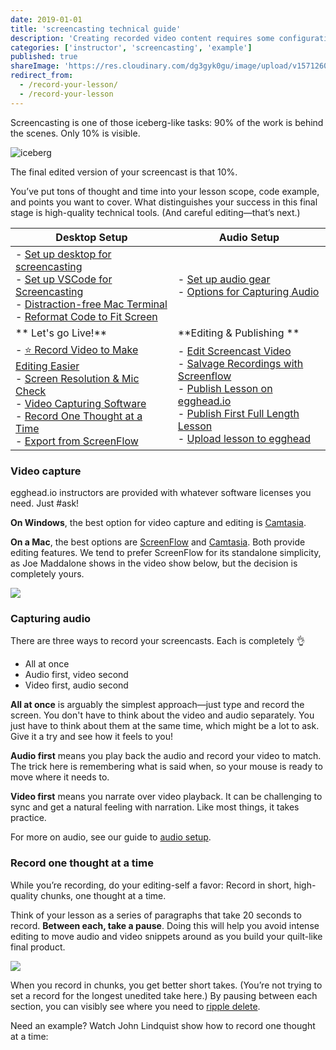 ```yaml
---
date: 2019-01-01
title: 'screencasting technical guide'
description: 'Creating recorded video content requires some configuration and setup. This guide will show you how to set up your computer and example code.'
categories: ['instructor', 'screencasting', 'example']
published: true
shareImage: 'https://res.cloudinary.com/dg3gyk0gu/image/upload/v1571260698/og-image-assets/share_image_screencasting.png'
redirect_from:
  - /record-your-lesson/
  - /record-your-lesson
---
```


Screencasting is one of those iceberg-like tasks: 90% of the work is behind the scenes. Only 10% is visible.

![iceberg](./images/ch4_s3_iceberg.png)

The final edited version of your screencast is that 10%.

You’ve put tons of thought and time into your lesson scope, code example, and points you want to cover. What distinguishes your success in this final stage is high-quality technical tools. (And careful editing—that’s next.)

| **Desktop Setup** | **Audio Setup** |
|---|---|
|- [Set up desktop for screencasting](/instructor/screencasting/screen-setup) <br/> - [Set up VSCode for Screencasting](/instructor/screencasting/vscode) <br/> - [Distraction-free Mac Terminal](/instructor/screencasting/terminal/) <br/> - [Reformat Code to Fit Screen](https://egghead.io/lessons/egghead-reformat-code-to-fit-the-screen) | - [Set up audio gear](/instructor/screencasting/audio-equipment) <BR/> - [Options for Capturing Audio](#capturing-audio)|
|** Let's go Live!** | **Editing & Publishing **|
| - [⭐️ Record Video to Make Editing Easier](/instructor/screencasting/pre-editing) <br/> - [Screen Resolution & Mic Check](https://egghead.io/lessons/tools-prepare-to-record-screen-resolution-and-mic-check) <br/> - [Video Capturing Software](#video-capture) <br/> - [Record One Thought at a Time](#record-one-thought-at-a-time) <br/> - [Export from ScreenFlow](/instructor/screencasting/export-screenflow)  |  - [Edit Screencast Video](/instructor/screencasting/editing) <br/> - [Salvage Recordings with Screenflow](https://egghead.io/playlists/salvaging-recordings-with-screenflow-1402a37c) <br/> - [Publish Lesson on egghead.io](/instructor/style-guide/publishing-your-lesson/) <br/> - [Publish First Full Length Lesson](/instructor/getting-started/first-full-lesson/) <br/> - [Upload lesson to egghead](https://egghead.io/lesson_uploads/new)|

### Video capture

egghead.io instructors are provided with whatever software licenses you need. Just #ask!

**On Windows**, the best option for video capture and editing is [Camtasia](https://www.techsmith.com/video-editor.html).

**On a Mac**, the best options are [ScreenFlow](https://www.telestream.net/screenflow/) and [Camtasia](https://www.techsmith.com/video-editor.html). Both provide editing features. We tend to prefer ScreenFlow for its standalone simplicity, as Joe Maddalone shows in the video show below, but the decision is completely yours.

[![](./images/04-screencasting-tips-how-joe-eggheads.png)](https://www.youtube.com/watch?v=3nlJ_wP9dPE&&index=5&list=PL219naRJXQKbQJ60WxsuGfTFv7_fvna51)

### Capturing audio

There are three ways to record your screencasts. Each is completely 👌

- All at once
- Audio first, video second
- Video first, audio second

**All at once** is arguably the simplest approach—just type and record the screen. You don't have to think about the video and audio separately. You just have to think about them at the same time, which might be a lot to ask. Give it a try and see how it feels to you!

**Audio first** means you play back the audio and record your video to match. The trick here is remembering what is said when, so your mouse is ready to move where it needs to.

**Video first** means you narrate over video playback. It can be challenging to sync and get a natural feeling with narration. Like most things, it takes practice.

For more on audio, see our guide to [audio setup](/set-up-your-audio).

### Record one thought at a time

While you’re recording, do your editing-self a favor: Record in short, high-quality chunks, one thought at a time.

Think of your lesson as a series of paragraphs that take 20 seconds to record. **Between each, take a pause**. Doing this will help you avoid intense editing to move audio and video snippets around as you build your quilt-like final product.

![](https://media.giphy.com/media/GJycRLp6zYGFq/giphy.gif)

When you record in chunks, you get better short takes. (You’re not trying to set a record for the longest unedited take here.) By pausing between each section, you can visibly see where you need to [ripple delete](/edit-your-lesson).

Need an example? Watch John Lindquist show how to record one thought at a time:

<ResponsiveEmbed src="https://egghead.io/lessons/tools-record-one-thought-at-a-time/embed" />
